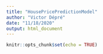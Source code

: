 ```yaml
---
title: "HousePricePredictionModel"
author: "Victor Dépré"
date: "11/18/2020"
output: html_document
---
```


```r
knitr::opts_chunk$set(echo = TRUE)
```
